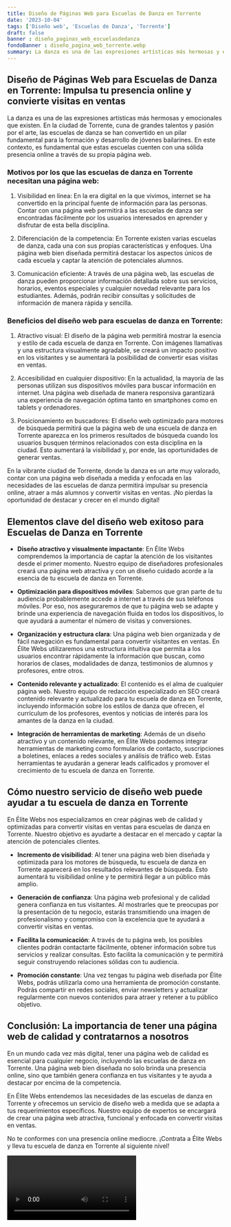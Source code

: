 ```yaml
---
title: Diseño de Páginas Web para Escuelas de Danza en Torrente
date: '2023-10-04'
tags: ['Diseño web', 'Escuelas de Danza', 'Torrente']
draft: false
banner : diseño_paginas_web_escuelasdedanza
fondoBanner : diseño_pagina_web_torrente.webp
summary: La danza es una de las expresiones artísticas más hermosas y emocionales que existen. En la ciudad de Torrente, cuna de grandes talentos y pasión por el arte, las escuelas de danza se han convertido en un pilar fundamental para la formación y desarrollo de jóvenes bailarines. En este contexto, es fundamental que estas escuelas cuenten con una sólida presencia online a través de su propia página web.
---
```


## Diseño de Páginas Web para Escuelas de Danza en Torrente: Impulsa tu presencia online y convierte visitas en ventas

La danza es una de las expresiones artísticas más hermosas y emocionales que existen. En la ciudad de Torrente, cuna de grandes talentos y pasión por el arte, las escuelas de danza se han convertido en un pilar fundamental para la formación y desarrollo de jóvenes bailarines. En este contexto, es fundamental que estas escuelas cuenten con una sólida presencia online a través de su propia página web.

### Motivos por los que las escuelas de danza en Torrente necesitan una página web:

1. Visibilidad en línea: En la era digital en la que vivimos, internet se ha convertido en la principal fuente de información para las personas. Contar con una página web permitirá a las escuelas de danza ser encontradas fácilmente por los usuarios interesados en aprender y disfrutar de esta bella disciplina.

2. Diferenciación de la competencia: En Torrente existen varias escuelas de danza, cada una con sus propias características y enfoques. Una página web bien diseñada permitirá destacar los aspectos únicos de cada escuela y captar la atención de potenciales alumnos.

3. Comunicación eficiente: A través de una página web, las escuelas de danza pueden proporcionar información detallada sobre sus servicios, horarios, eventos especiales y cualquier novedad relevante para los estudiantes. Además, podrán recibir consultas y solicitudes de información de manera rápida y sencilla.

### Beneficios del diseño web para escuelas de danza en Torrente:

1. Atractivo visual: El diseño de la página web permitirá mostrar la esencia y estilo de cada escuela de danza en Torrente. Con imágenes llamativas y una estructura visualmente agradable, se creará un impacto positivo en los visitantes y se aumentará la posibilidad de convertir esas visitas en ventas.

2. Accesibilidad en cualquier dispositivo: En la actualidad, la mayoría de las personas utilizan sus dispositivos móviles para buscar información en internet. Una página web diseñada de manera responsiva garantizará una experiencia de navegación óptima tanto en smartphones como en tablets y ordenadores.

3. Posicionamiento en buscadores: El diseño web optimizado para motores de búsqueda permitirá que la página web de una escuela de danza en Torrente aparezca en los primeros resultados de búsqueda cuando los usuarios busquen términos relacionados con esta disciplina en la ciudad. Esto aumentará la visibilidad y, por ende, las oportunidades de generar ventas.

En la vibrante ciudad de Torrente, donde la danza es un arte muy valorado, contar con una página web diseñada a medida y enfocada en las necesidades de las escuelas de danza permitirá impulsar su presencia online, atraer a más alumnos y convertir visitas en ventas. ¡No pierdas la oportunidad de destacar y crecer en el mundo digital!

<GifSeo />

<Cta />

## Elementos clave del diseño web exitoso para Escuelas de Danza en Torrente

- **Diseño atractivo y visualmente impactante**: En Élite Webs comprendemos la importancia de captar la atención de los visitantes desde el primer momento. Nuestro equipo de diseñadores profesionales creará una página web atractiva y con un diseño cuidado acorde a la esencia de tu escuela de danza en Torrente.

- **Optimización para dispositivos móviles**: Sabemos que gran parte de tu audiencia probablemente accede a internet a través de sus teléfonos móviles. Por eso, nos aseguraremos de que tu página web se adapte y brinde una experiencia de navegación fluida en todos los dispositivos, lo que ayudará a aumentar el número de visitas y conversiones.

- **Organización y estructura clara**: Una página web bien organizada y de fácil navegación es fundamental para convertir visitantes en ventas. En Élite Webs utilizaremos una estructura intuitiva que permita a los usuarios encontrar rápidamente la información que buscan, como horarios de clases, modalidades de danza, testimonios de alumnos y profesores, entre otros.

- **Contenido relevante y actualizado**: El contenido es el alma de cualquier página web. Nuestro equipo de redacción especializado en SEO creará contenido relevante y actualizado para tu escuela de danza en Torrente, incluyendo información sobre los estilos de danza que ofrecen, el currículum de los profesores, eventos y noticias de interés para los amantes de la danza en la ciudad.

- **Integración de herramientas de marketing**: Además de un diseño atractivo y un contenido relevante, en Élite Webs podemos integrar herramientas de marketing como formularios de contacto, suscripciones a boletines, enlaces a redes sociales y análisis de tráfico web. Estas herramientas te ayudarán a generar leads calificados y promover el crecimiento de tu escuela de danza en Torrente.

## Cómo nuestro servicio de diseño web puede ayudar a tu escuela de danza en Torrente

En Élite Webs nos especializamos en crear páginas web de calidad y optimizadas para convertir visitas en ventas para escuelas de danza en Torrente. Nuestro objetivo es ayudarte a destacar en el mercado y captar la atención de potenciales clientes.

- **Incremento de visibilidad**: Al tener una página web bien diseñada y optimizada para los motores de búsqueda, tu escuela de danza en Torrente aparecerá en los resultados relevantes de búsqueda. Esto aumentará tu visibilidad online y te permitirá llegar a un público más amplio.

- **Generación de confianza**: Una página web profesional y de calidad genera confianza en tus visitantes. Al mostrarles que te preocupas por la presentación de tu negocio, estarás transmitiendo una imagen de profesionalismo y compromiso con la excelencia que te ayudará a convertir visitas en ventas.

- **Facilita la comunicación**: A través de tu página web, los posibles clientes podrán contactarte fácilmente, obtener información sobre tus servicios y realizar consultas. Esto facilita la comunicación y te permitirá seguir construyendo relaciones sólidas con tu audiencia.

- **Promoción constante**: Una vez tengas tu página web diseñada por Élite Webs, podrás utilizarla como una herramienta de promoción constante. Podrás compartir en redes sociales, enviar newsletters y actualizar regularmente con nuevos contenidos para atraer y retener a tu público objetivo.

## Conclusión: La importancia de tener una página web de calidad y contratarnos a nosotros

En un mundo cada vez más digital, tener una página web de calidad es esencial para cualquier negocio, incluyendo las escuelas de danza en Torrente. Una página web bien diseñada no solo brinda una presencia online, sino que también genera confianza en tus visitantes y te ayuda a destacar por encima de la competencia.

En Élite Webs entendemos las necesidades de las escuelas de danza en Torrente y ofrecemos un servicio de diseño web a medida que se adapta a tus requerimientos específicos. Nuestro equipo de expertos se encargará de crear una página web atractiva, funcional y enfocada en convertir visitas en ventas.

No te conformes con una presencia online mediocre. ¡Contrata a Élite Webs y lleva tu escuela de danza en Torrente al siguiente nivel!

<Video />

<CtaBot job='Escuelas de Danza' city='Torrente'/>

<Gmaps query='Torrente+españa+maps' />